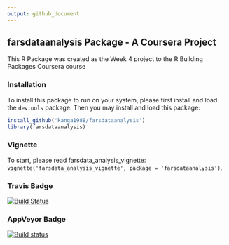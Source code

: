 ```yaml
---
output: github_document
---
```


## farsdataanalysis Package - A Coursera Project

This R Package was created as the Week 4 project to the R Building Packages
Coursera course

### Installation

To install this package to run on your system, please first install and load the `devtools` package. Then you may install and load this package:

```R
install_github('kanga1988/farsdataanalysis')
library(farsdataanalysis)
```

### Vignette

To start, please read farsdata_analysis_vignette: `vignette('farsdata_analysis_vignette', package = 'farsdataanalysis')`.

### Travis Badge
[![Build Status](https://travis-ci.org/kanga1988/farsdataanalysis.svg?branch=master)](https://travis-ci.org/kanga1988/farsdataanalysis)

### AppVeyor Badge
[![Build status](https://ci.appveyor.com/api/projects/status/1gl5c93b4000nmoc?svg=true)](https://ci.appveyor.com/project/kanga1988/farsdataanalysis)

###


